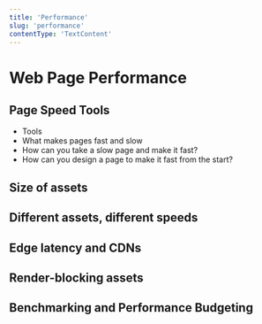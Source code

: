 ```yaml
---
title: 'Performance'
slug: 'performance'
contentType: 'TextContent'
---
```


# Web Page Performance

## Page Speed Tools

- Tools
- What makes pages fast and slow
- How can you take a slow page and make it fast?
- How can you design a page to make it fast from the start?

## Size of assets

## Different assets, different speeds

## Edge latency and CDNs

## Render-blocking assets

## Benchmarking and Performance Budgeting

